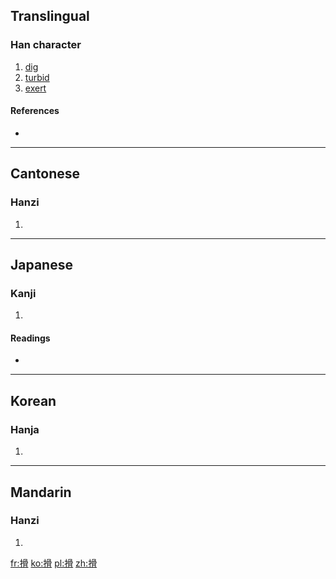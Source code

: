 ==Translingual==

===Han character===
{{Han char|rn=64|rad=手|as=10|sn=13|four=5702<sub>7</sub>|canj=手月月月 (QBBB)}}

# [[dig]]
# [[turbid]]
# [[exert]]

====References====
* {{Han ref|kx=0448.070|dkj=12511|dj=0799.010|hdz=31918.030|uh=6430|ud=25648|bh=DDAC|bd=56748}}

----

==Cantonese==

===Hanzi===
{{yue-hanzi|jyut=|y=wat6}}

# {{defn|lang=yue|sort=手10}}

----

==Japanese==

===Kanji===
{{ja-kanji|grade=|rs=手10}}

# {{defn|lang=ja|sort=手10}}

====Readings====
* {{ja-readings|on=[[こつ]] (kotsu)|kun=[[ほる]] (horu)}}

----

==Korean==

===Hanja===
{{ko-hanja|hangeul=골|eumhun=|rv=gol|mr=kol|y=kol}}

# {{defn|lang=ko|sort=手10}}

----

==Mandarin==

===Hanzi===
{{cmn-hanzi|pin=[[hú]] ([[hu2]])|wg=hu<sup>2</sup>}}

# {{defn|lang=cmn|sort=手10}}

[[fr:搰]]
[[ko:搰]]
[[pl:搰]]
[[zh:搰]]
